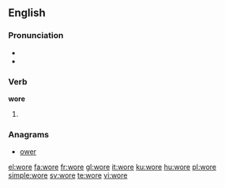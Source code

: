 {{also|WORE}}
==English==

===Pronunciation===
* {{IPA|/ˈwoɻ/}}
* {{audio|en-us-wore.ogg|Audio (US)}}

===Verb===
'''wore'''

# {{past tense of| to [[wear]]}}

===Anagrams===
* [[ower#English|ower]]

[[el:wore]]
[[fa:wore]]
[[fr:wore]]
[[gl:wore]]
[[it:wore]]
[[ku:wore]]
[[hu:wore]]
[[pl:wore]]
[[simple:wore]]
[[sv:wore]]
[[te:wore]]
[[vi:wore]]